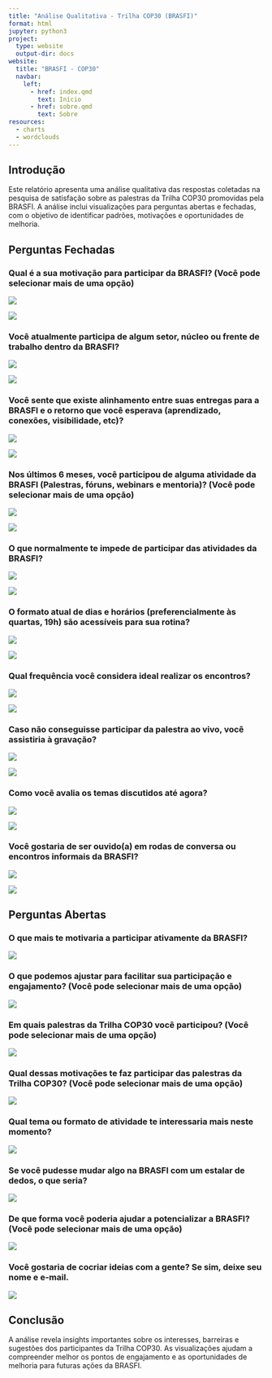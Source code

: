 ```yaml
---
title: "Análise Qualitativa - Trilha COP30 (BRASFI)"
format: html
jupyter: python3
project:
  type: website
  output-dir: docs
website:
  title: "BRASFI - COP30"
  navbar:
    left:
      - href: index.qmd
        text: Início
      - href: sobre.qmd
        text: Sobre
resources:
  - charts
  - wordclouds
---
```


## Introdução

Este relatório apresenta uma análise qualitativa das respostas coletadas na pesquisa de satisfação sobre as palestras da Trilha COP30 promovidas pela BRASFI. A análise inclui visualizações para perguntas abertas e fechadas, com o objetivo de identificar padrões, motivações e oportunidades de melhoria.

## Perguntas Fechadas

### Qual é a sua motivação para participar da BRASFI?  (Você pode selecionar mais de uma opção)
![](charts/Qual é a sua motivação para participar da BRASFI_  (Você pode selecionar mais de uma opção)_bar.png)

![](charts/Qual é a sua motivação para participar da BRASFI_  (Você pode selecionar mais de uma opção)_pie.png)

### Você atualmente participa de algum setor, núcleo ou frente de trabalho dentro da BRASFI?
![](charts/Você atualmente participa de algum setor, núcleo ou frente de trabalho dentro da BRASFI__bar.png)

![](charts/Você atualmente participa de algum setor, núcleo ou frente de trabalho dentro da BRASFI__pie.png)

### Você sente que existe alinhamento entre suas entregas para a BRASFI e o retorno que você esperava (aprendizado, conexões, visibilidade, etc)?
![](charts/Você sente que existe alinhamento entre suas entregas para a BRASFI e o retorno que você esperava (aprendizado, conexões, visibilidade, etc)__bar.png)

![](charts/Você sente que existe alinhamento entre suas entregas para a BRASFI e o retorno que você esperava (aprendizado, conexões, visibilidade, etc)__pie.png)

### Nos últimos 6 meses, você participou de alguma atividade da BRASFI (Palestras, fóruns, webinars e mentoria)? (Você pode selecionar mais de uma opção)
![](charts/Nos últimos 6 meses, você participou de alguma atividade da BRASFI (Palestras, fóruns, webinars e mentoria)_ (Você pode selecionar mais de uma opção)_bar.png)

![](charts/Nos últimos 6 meses, você participou de alguma atividade da BRASFI (Palestras, fóruns, webinars e mentoria)_ (Você pode selecionar mais de uma opção)_pie.png)

### O que normalmente te impede de participar das atividades da BRASFI?  
![](charts/O que normalmente te impede de participar das atividades da BRASFI_  _bar.png)

![](charts/O que normalmente te impede de participar das atividades da BRASFI_  _pie.png)

### O formato atual de dias e horários (preferencialmente às quartas, 19h) são acessíveis para sua rotina?
![](charts/O formato atual de dias e horários (preferencialmente às quartas, 19h) são acessíveis para sua rotina__bar.png)

![](charts/O formato atual de dias e horários (preferencialmente às quartas, 19h) são acessíveis para sua rotina__pie.png)

### Qual frequência você considera ideal realizar os encontros?
![](charts/Qual frequência você considera ideal realizar os encontros__bar.png)

![](charts/Qual frequência você considera ideal realizar os encontros__pie.png)

### Caso não conseguisse participar da palestra ao vivo, você assistiria à gravação?
![](charts/Caso não conseguisse participar da palestra ao vivo, você assistiria à gravação__bar.png)

![](charts/Caso não conseguisse participar da palestra ao vivo, você assistiria à gravação__pie.png)

### Como você avalia os temas discutidos até agora?
![](charts/Como você avalia os temas discutidos até agora__bar.png)

![](charts/Como você avalia os temas discutidos até agora__pie.png)

### Você gostaria de ser ouvido(a) em rodas de conversa ou encontros informais da BRASFI?
![](charts/Você gostaria de ser ouvido(a) em rodas de conversa ou encontros informais da BRASFI__bar.png)

![](charts/Você gostaria de ser ouvido(a) em rodas de conversa ou encontros informais da BRASFI__pie.png)

## Perguntas Abertas

### O que mais te motivaria a participar ativamente da BRASFI? 
![](wordclouds/O que mais te motivaria a participar ativamente da BRASFI_ _wordcloud.png)

### O que podemos ajustar para facilitar sua participação e engajamento?  (Você pode selecionar mais de uma opção)
![](wordclouds/O que podemos ajustar para facilitar sua participação e engajamento_  (Você pode selecionar mais de uma opção)_wordcloud.png)

### Em quais palestras da Trilha COP30 você participou?  (Você pode selecionar mais de uma opção)
![](wordclouds/Em quais palestras da Trilha COP30 você participou_  (Você pode selecionar mais de uma opção)_wordcloud.png)

### Qual dessas motivações te faz participar das palestras da Trilha COP30?  (Você pode selecionar mais de uma opção)
![](wordclouds/Qual dessas motivações te faz participar das palestras da Trilha COP30_  (Você pode selecionar mais de uma opção)_wordcloud.png)

### Qual tema ou formato de atividade te interessaria mais neste momento?
![](wordclouds/Qual tema ou formato de atividade te interessaria mais neste momento__wordcloud.png)

### Se você pudesse mudar algo na BRASFI com um estalar de dedos, o que seria?
![](wordclouds/Se você pudesse mudar algo na BRASFI com um estalar de dedos, o que seria__wordcloud.png)

### De que forma você poderia ajudar a potencializar a BRASFI?  (Você pode selecionar mais de uma opção)
![](wordclouds/De que forma você poderia ajudar a potencializar a BRASFI_  (Você pode selecionar mais de uma opção)_wordcloud.png)

### Você gostaria de cocriar ideias com a gente? Se sim, deixe seu nome e e-mail.
![](wordclouds/Você gostaria de cocriar ideias com a gente_ Se sim, deixe seu nome e e-mail._wordcloud.png)

## Conclusão
A análise revela insights importantes sobre os interesses, barreiras e sugestões dos participantes da Trilha COP30. As visualizações ajudam a compreender melhor os pontos de engajamento e as oportunidades de melhoria para futuras ações da BRASFI.
